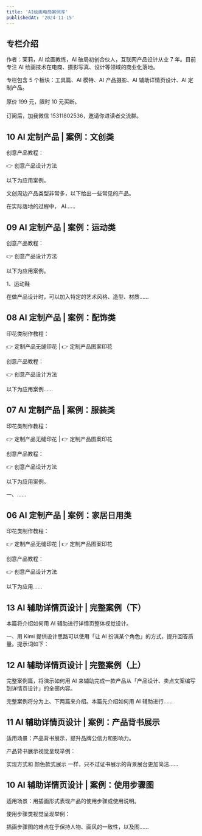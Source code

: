 ```yaml
---
title: 'AI绘画电商案例库'
publishedAt: '2024-11-15'
---
```


## 专栏介绍

作者：茉莉，AI 绘画教练，AI 破局初创合伙人，互联网产品设计从业 7 年。目前专注 AI 绘画技术在电商、摄影写真、设计等领域的商业化落地。  
  
专栏包含 5 个板块：工具篇、AI 模特、AI 产品摄影、AI 辅助详情页设计、AI 定制产品。​  
​  
原价 199 元，限时 10 元买断。​  
​  
订阅后，加我微信 15311802536，邀请你进读者交流群。

## 10 AI 定制产品 | 案例：文创类
创意产品教程：

👉 创意产品设计方法

以下为应用案例。

文创周边产品类型非常多，以下给出一些常见的产品。

在实际落地的过程中， AI......

## 09 AI 定制产品 | 案例：运动类
创意产品教程：

👉 创意产品设计方法

以下为应用案例。

1、运动鞋

在做产品设计时，可以加入特定的艺术风格、造型、材质......

## 08 AI 定制产品 | 案例：配饰类
印花类制作教程：

👉 定制产品无缝印花 | 👉 定制产品图案印花

创意产品教程：

👉 创意产品设计方法

以下为应用案例......

## 07 AI 定制产品 | 案例：服装类
印花类制作教程：

👉 定制产品无缝印花 | 👉 定制产品图案印花

创意产品教程：

👉 创意产品设计方法

以下为应用案例。

一、......

## 06 AI 定制产品 | 案例：家居日用类
印花类制作教程：

👉 定制产品无缝印花 | 👉 定制产品图案印花

创意产品教程：

👉 创意产品设计方法

以下为应用......

## 13 AI 辅助详情页设计 | 完整案例（下）
本篇将介绍如何用 AI 辅助进行详情页整体视觉设计。

一、用 Kimi 提供设计思路可以使用「让 AI 扮演某个角色」的方式，提升回答质量。提示词如下：

## 12 AI 辅助详情页设计 | 完整案例（上）
完整案例篇，将演示如何用 AI 来辅助完成一款产品从「产品设计、卖点文案编写到详情页设计」的全部内容。

完整案例将分为上、下两篇来介绍。本篇先介绍如何用 AI 辅助进行......

## 11 AI 辅助详情页设计 | 案例：产品背书展示
适用场景：产品背书展示，提升品牌公信力和影响力。

产品背书展示视觉呈现举例：

实现方式和 颜色款式展示 一样，只不过证书展示的背景展台更加简洁......

## 10 AI 辅助详情页设计 | 案例：使用步骤图
适用场景：用插画形式表现产品的使用步骤或使用说明。

使用步骤类视觉呈现举例：

插画步骤图的难点在于保持人物、画风的一致性，以及图......

